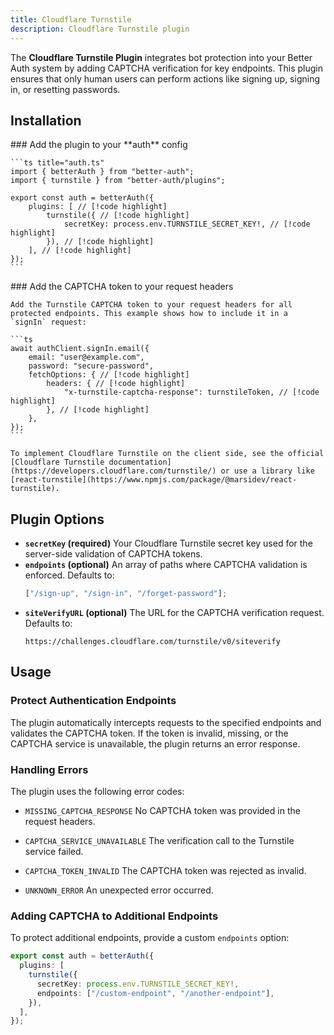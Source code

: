 ```yaml
---
title: Cloudflare Turnstile
description: Cloudflare Turnstile plugin
---
```


The **Cloudflare Turnstile Plugin** integrates bot protection into your Better Auth system by adding CAPTCHA verification for key endpoints. This plugin ensures that only human users can perform actions like signing up, signing in, or resetting passwords.

## Installation

<Steps>
  <Step>
    ### Add the plugin to your **auth** config

    ```ts title="auth.ts"
    import { betterAuth } from "better-auth";
    import { turnstile } from "better-auth/plugins";

    export const auth = betterAuth({
        plugins: [ // [!code highlight]
            turnstile({ // [!code highlight]
                secretKey: process.env.TURNSTILE_SECRET_KEY!, // [!code highlight]
            }), // [!code highlight]
        ], // [!code highlight]
    });
    ```

  </Step>
  <Step>
    ### Add the CAPTCHA token to your request headers

    Add the Turnstile CAPTCHA token to your request headers for all protected endpoints. This example shows how to include it in a `signIn` request:

    ```ts
    await authClient.signIn.email({
        email: "user@example.com",
        password: "secure-password",
        fetchOptions: { // [!code highlight]
            headers: { // [!code highlight]
                "x-turnstile-captcha-response": turnstileToken, // [!code highlight]
            }, // [!code highlight]
        },
    });
    ```

    To implement Cloudflare Turnstile on the client side, see the official [Cloudflare Turnstile documentation](https://developers.cloudflare.com/turnstile/) or use a library like [react-turnstile](https://www.npmjs.com/package/@marsidev/react-turnstile).

  </Step>
</Steps>

## Plugin Options

- **`secretKey` (required)**
  Your Cloudflare Turnstile secret key used for the server-side validation of CAPTCHA tokens.
- **`endpoints` (optional)**
  An array of paths where CAPTCHA validation is enforced. Defaults to:
  ```ts
  ["/sign-up", "/sign-in", "/forget-password"];
  ```
- **`siteVerifyURL` (optional)**
  The URL for the CAPTCHA verification request. Defaults to:
  ```
  https://challenges.cloudflare.com/turnstile/v0/siteverify
  ```

## Usage

### Protect Authentication Endpoints

The plugin automatically intercepts requests to the specified endpoints and validates the CAPTCHA token. If the token is invalid, missing, or the CAPTCHA service is unavailable, the plugin returns an error response.

### Handling Errors

The plugin uses the following error codes:

- `MISSING_CAPTCHA_RESPONSE`
  No CAPTCHA token was provided in the request headers.

- `CAPTCHA_SERVICE_UNAVAILABLE`
  The verification call to the Turnstile service failed.

- `CAPTCHA_TOKEN_INVALID`
  The CAPTCHA token was rejected as invalid.

- `UNKNOWN_ERROR`
  An unexpected error occurred.

### Adding CAPTCHA to Additional Endpoints

To protect additional endpoints, provide a custom `endpoints` option:

```ts
export const auth = betterAuth({
  plugins: [
    turnstile({
      secretKey: process.env.TURNSTILE_SECRET_KEY!,
      endpoints: ["/custom-endpoint", "/another-endpoint"],
    }),
  ],
});
```
